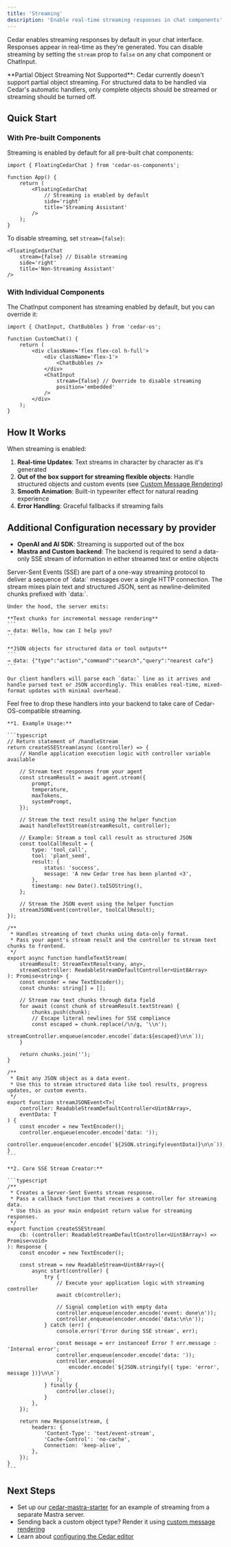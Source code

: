 ```yaml
---
title: 'Streaming'
description: 'Enable real-time streaming responses in chat components'
---
```


Cedar enables streaming responses by default in your chat interface. Responses appear in real-time as they're generated. You can disable streaming by setting the `stream` prop to `false` on any chat component or ChatInput.

<Info>
**Partial Object Streaming Not Supported**: Cedar currently doesn't support partial object streaming. For structured data to be handled via Cedar's automatic handlers, only complete objects should be streamed or streaming should be turned off.
</Info>

## Quick Start

### With Pre-built Components

Streaming is enabled by default for all pre-built chat components:

```tsx
import { FloatingCedarChat } from 'cedar-os-components';

function App() {
	return (
		<FloatingCedarChat
			// Streaming is enabled by default
			side='right'
			title='Streaming Assistant'
		/>
	);
}
```

To disable streaming, set `stream={false}`:

```tsx
<FloatingCedarChat
	stream={false} // Disable streaming
	side='right'
	title='Non-Streaming Assistant'
/>
```

### With Individual Components

The ChatInput component has streaming enabled by default, but you can override it:

```tsx
import { ChatInput, ChatBubbles } from 'cedar-os';

function CustomChat() {
	return (
		<div className='flex flex-col h-full'>
			<div className='flex-1'>
				<ChatBubbles />
			</div>
			<ChatInput
				stream={false} // Override to disable streaming
				position='embedded'
			/>
		</div>
	);
}
```

## How It Works

When streaming is enabled:

1. **Real-time Updates**: Text streams in character by character as it's generated
2. **Out of the box support for streaming flexible objects**: Handle structured objects and custom events (see [Custom Message Rendering](/chat/custom-message-rendering))
3. **Smooth Animation**: Built-in typewriter effect for natural reading experience
4. **Error Handling**: Graceful fallbacks if streaming fails

## Additional Configuration necessary by provider

- **OpenAI and AI SDK**: Streaming is supported out of the box
- **Mastra and Custom backend**: The backend is required to send a data-only SSE stream of information in either streamed text or entire objects

<AccordionGroup>
  <Accordion title="Uhhh... what is a data-only SSE stream?">
 	Server-Sent Events (SSE) are part of a one-way streaming protocol to deliver a sequence of `data:` messages over a single HTTP connection. The stream mixes plain text and structured JSON, sent as newline-delimited chunks prefixed with `data:`.

    Under the hood, the server emits:

    **Text chunks for incremental message rendering**
    ```
    → data: Hello, how can I help you?
    ```

    **JSON objects for structured data or tool outputs**
    ```
    → data: {"type":"action","command":"search","query":"nearest cafe"}
    ```

    Our client handlers will parse each `data:` line as it arrives and handle parsed text or JSON accordingly. This enables real-time, mixed-format updates with minimal overhead.

  </Accordion>
</AccordionGroup>

<AccordionGroup>
  <Accordion title="Sample Backend Streaming Handler Implementation">
  	Feel free to drop these handlers into your backend to take care of Cedar-OS-compatible streaming.

    **1. Example Usage:**

    ```typescript
    // Return statement of /handleStream
    return createSSEStream(async (controller) => {
    	// Handle application execution logic with controller variable available

    	// Stream text responses from your agent
    	const streamResult = await agent.stream({
    		prompt,
    		temperature,
    		maxTokens,
    		systemPrompt,
    	});

    	// Stream the text result using the helper function
    	await handleTextStream(streamResult, controller);

    	// Example: Stream a tool call result as structured JSON
    	const toolCallResult = {
    		type: 'tool_call',
    		tool: 'plant_seed',
    		result: {
    			status: 'success',
    			message: 'A new Cedar tree has been planted <3',
    		},
    		timestamp: new Date().toISOString(),
    	};

    	// Stream the JSON event using the helper function
    	streamJSONEvent(controller, toolCallResult);
    });

    /**
     * Handles streaming of text chunks using data-only format.
     * Pass your agent's stream result and the controller to stream text chunks to frontend.
     */
    export async function handleTextStream(
    	streamResult: StreamTextResult<any, any>,
    	streamController: ReadableStreamDefaultController<Uint8Array>
    ): Promise<string> {
    	const encoder = new TextEncoder();
    	const chunks: string[] = [];

    	// Stream raw text chunks through data field
    	for await (const chunk of streamResult.textStream) {
    		chunks.push(chunk);
    		// Escape literal newlines for SSE compliance
    		const escaped = chunk.replace(/\n/g, '\\n');
    		streamController.enqueue(encoder.encode(`data:${escaped}\n\n`));
    	}

    	return chunks.join('');
    }

    /**
     * Emit any JSON object as a data event.
     * Use this to stream structured data like tool results, progress updates, or custom events.
     */
    export function streamJSONEvent<T>(
    	controller: ReadableStreamDefaultController<Uint8Array>,
    	eventData: T
    ) {
    	const encoder = new TextEncoder();
    	controller.enqueue(encoder.encode('data: '));
    	controller.enqueue(encoder.encode(`${JSON.stringify(eventData)}\n\n`));
    }
    ```

    **2. Core SSE Stream Creator:**

    ```typescript
    /**
     * Creates a Server-Sent Events stream response.
     * Pass a callback function that receives a controller for streaming data.
     * Use this as your main endpoint return value for streaming responses.
     */
    export function createSSEStream(
    	cb: (controller: ReadableStreamDefaultController<Uint8Array>) => Promise<void>
    ): Response {
    	const encoder = new TextEncoder();

    	const stream = new ReadableStream<Uint8Array>({
    		async start(controller) {
    			try {
    				// Execute your application logic with streaming controller
    				await cb(controller);

    				// Signal completion with empty data
    				controller.enqueue(encoder.encode('event: done\n'));
    				controller.enqueue(encoder.encode('data:\n\n'));
    			} catch (err) {
    				console.error('Error during SSE stream', err);

    				const message = err instanceof Error ? err.message : 'Internal error';
    				controller.enqueue(encoder.encode('data: '));
    				controller.enqueue(
    					encoder.encode(`${JSON.stringify({ type: 'error', message })}\n\n`)
    				);
    			} finally {
    				controller.close();
    			}
    		},
    	});

    	return new Response(stream, {
    		headers: {
    			'Content-Type': 'text/event-stream',
    			'Cache-Control': 'no-cache',
    			Connection: 'keep-alive',
    		},
    	});
    }
    ```

  </Accordion>
</AccordionGroup>

## Next Steps

- Set up our [cedar-mastra-starter](https://github.com/CedarCopilot/cedar-mastra-starter) for an example of streaming from a separate Mastra server.
- Sending back a custom object type? Render it using [custom message rendering](/chat/custom-message-rendering)
- Learn about [configuring the Cedar editor](/chat/configuring-cedar-editor)
